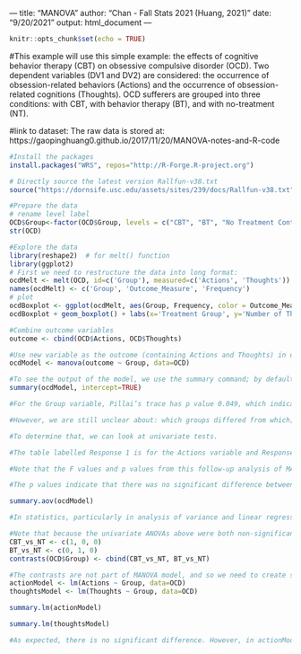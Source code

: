 --- title: "MANOVA"
author: "Chan - Fall Stats 2021 (Huang, 2021)"
date: "9/20/2021"
output: html_document
---

```r
knitr::opts_chunk$set(echo = TRUE)
```

#This example will use this simple example: the effects of cognitive behavior therapy (CBT) on obsessive compulsive disorder (OCD). Two dependent variables (DV1 and DV2) are considered: the occurrence of obsession-related behaviors (Actions) and the occurrence of obsession-related cognitions (Thoughts). OCD sufferers are grouped into three conditions: with CBT, with behavior therapy (BT), and with no-treatment (NT).

#link to dataset: The raw data is stored at: https://gaopinghuang0.github.io/2017/11/20/MANOVA-notes-and-R-code

```r
#Install the packages 
install.packages("WRS", repos="http://R-Forge.R-project.org")
```

```r
# Directly source the latest version Rallfun-v38.txt
source("https://dornsife.usc.edu/assets/sites/239/docs/Rallfun-v38.txt")
```

```r
#Prepare the data
# rename level label
OCD$Group<-factor(OCD$Group, levels = c("CBT", "BT", "No Treatment Control"), labels = c("CBT", "BT", "NT"))
str(OCD)
```

```r
#Explore the data
library(reshape2)  # for melt() function
library(ggplot2)
# First we need to restructure the data into long format:
ocdMelt <- melt(OCD, id=c('Group'), measured=c('Actions', 'Thoughts'))
names(ocdMelt) <- c('Group', 'Outcome_Measure', 'Frequency')
# plot
ocdBoxplot <- ggplot(ocdMelt, aes(Group, Frequency, color = Outcome_Measure))
ocdBoxplot + geom_boxplot() + labs(x='Treatment Group', y='Number of Thoughts/Actions', color='Outcome_Measure') + scale_y_continuous(breaks=seq(0,20, by=2))
```

```r
#Combine outcome variables
outcome <- cbind(OCD$Actions, OCD$Thoughts)
```

```r
#Use new variable as the outcome (containing Actions and Thoughts) in our model: 
ocdModel <- manova(outcome ~ Group, data=OCD)
```

```r
#To see the output of the model, we use the summary command; by default, Pillai's trace is used, but we can see others tests as well
summary(ocdModel, intercept=TRUE)

#For the Group variable, Pillai’s trace has p value 0.049, which indicates a significant difference.

#However, we are still unclear about: which groups differed from which; and whether the effect of therapy was on the Thoughts, Actions, or a combination of both.

#To determine that, we can look at univariate tests.
```

```r
#The table labelled Response 1 is for the Actions variable and Response 2 is for the Thoughts variable.

#Note that the F values and p values from this follow-up analysis of MANOVA are identical to those obtained if one-way ANOVA was conducted on each dependent variable.

#The p values indicate that there was no significant difference between therapy groups in terms of Thoughts (p=.136) and Actions (p=.08). However, we already know that therapy had a significant impact on OCD based on MANOVA. The reason for the anomaly is simple: the MANOVA takes account of the correlation between dependent variables, and so for these data it has more power to detect group differences.

summary.aov(ocdModel)
```


```r
#In statistics, particularly in analysis of variance and linear regression, a contrast is a linear combination of variables (parameters or statistics) whose coefficients add up to zero, allowing comparison of different treatments

#Note that because the univariate ANOVAs above were both non-significant, we should not interpret these contrasts. However, we still do it purely for an example.
CBT_vs_NT <- c(1, 0, 0)
BT_vs_NT <- c(0, 1, 0)
contrasts(OCD$Group) <- cbind(CBT_vs_NT, BT_vs_NT)
```

```r
#The contrasts are not part of MANOVA model, and so we need to create separate linear models for each outcome measure. For Thoughts and Actions, we use
actionModel <- lm(Actions ~ Group, data=OCD)
thoughtsModel <- lm(Thoughts ~ Group, data=OCD)
```

```r
summary.lm(actionModel)
```

```r
summary.lm(thoughtsModel)

#As expected, there is no significant difference. However, in actionModel, there is a significant difference between BT to NT, which is a little unexpected. 
```